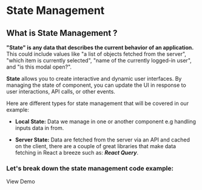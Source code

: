 
# State Management

## What is State Management ?

**"State" is any data that describes the current behavior of an application.** This could include values like "a list of objects fetched from the server", "which item is currently selected", "name of the currently logged-in user", and "is this modal open?".

**State** allows you to create interactive and dynamic user interfaces. By managing the state of component, you can update the UI in response to user interactions, API calls, or other events.

Here are different types for state management that will be covered in our example:

- **Local State:** Data we manage in one or another component e.g handling inputs data in from.

- **Server State:** Data are fetched from the server via an API and cached on the client, there are a couple of great libraries that make data fetching in React a breeze such as: **_React Query_**.

### Let's break down the state management code example:

<DemoLink to="/state-management/preview">View Demo</DemoLink>

<ServerStateDoc />

<div style={{ height: 300 }} />
